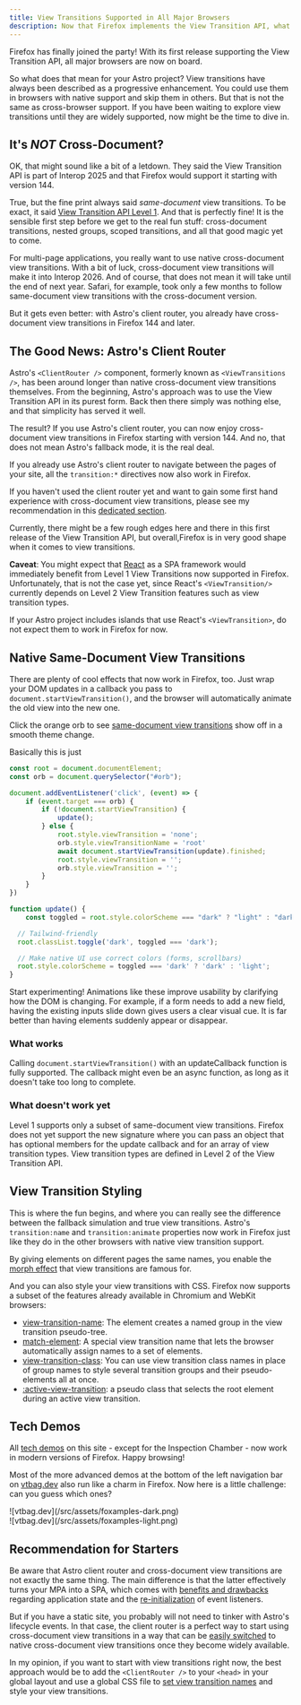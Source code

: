 ```yaml
---
title: View Transitions Supported in All Major Browsers
description: Now that Firefox implements the View Transition API, what does that mean for your Astro project?
---
```




Firefox has finally joined the party! With its first release supporting the View Transition API, all major browsers are now on board.

So what does that mean for your Astro project? View transitions have always been described as a progressive enhancement. You could use them in browsers with native support and skip them in others. But that is not the same as cross-browser support. If you have been waiting to explore view transitions until they are widely supported, now might be the time to dive in.


## It's _NOT_ Cross-Document?

OK, that might sound like a bit of a letdown. They said the View Transition API is part of Interop 2025 and that Firefox would support it starting with version 144.

True, but the fine print always said _same-document_ view transitions. To be exact, it said [View Transition API Level 1](https://vtbag.dev/basics/levels/). And that is perfectly fine! It is the sensible first step before we get to the real fun stuff: cross-document transitions, nested groups, scoped transitions, and all that good magic yet to come.

For multi-page applications, you really want to use native cross-document view transitions. With a bit of luck, cross-document view transitions will make it into Interop 2026. And of course, that does not mean it will take until the end of next year. Safari, for example, took only a few months to follow same-document view transitions with the cross-document version.

But it gets even better: with Astro's client router, you already have cross-document view transitions in Firefox 144 and later.


## The Good News: Astro's Client Router

Astro's `<ClientRouter />` component, formerly known as `<ViewTransitions />`, has been around longer than native cross-document view transitions themselves. From the beginning, Astro's approach was to use the View Transition API in its purest form. Back then there simply was nothing else, and that simplicity has served it well.

The result? If you use Astro's client router, you can now enjoy cross-document view transitions in Firefox starting with version 144. And no, that does not mean Astro's fallback mode, it is the real deal.

If you already use Astro's client router to navigate between the pages of your site, all the `transition:*` directives  now also work in Firefox.

If you haven't used the client router yet and want to gain some first hand experience with cross-document view transitions, please see my recommendation in this [dedicated section](#recommendation-for-starters).

Currently, there might be a few rough edges here and there in this first release of the View Transition API, but overall,Firefox is in very good shape when it comes to view transitions. 

**Caveat**: You might expect that [React](https://vtbag.dev/basics/frameworks/#react) as a SPA framework
would immediately benefit from Level 1 View Transitions now supported in Firefox. Unfortunately, that is not the case yet, since React's `<ViewTransition/>` currently depends on Level 2 View Transition features such as view transition types.

If your Astro project includes islands that use React's `<ViewTransition>`, do not expect them to work in Firefox for now.

## Native Same-Document View Transitions

There are plenty of cool effects that now work in Firefox, too. Just wrap your DOM updates in a callback you pass to `document.startViewTransition()`, and the browser will automatically animate the old view into the new one.

Click the orange orb to see [same-document view transitions](/jotter/same-doc/) show off in a smooth theme change.

<div class="grid-row not-content"><ThemeChanger3 /></div>

<style>{`	
.grid-row {
  display: grid;
  grid-template-columns: max-content;
  justify-content: space-around;
}
`}</style>

Basically this is just
```js
const root = document.documentElement;
const orb = document.querySelector("#orb");

document.addEventListener('click', (event) => {
	if (event.target === orb) {
		if (!document.startViewTransition) {
			update();
		} else {
			root.style.viewTransition = 'none';
			orb.style.viewTransitionName = 'root'
			await document.startViewTransition(update).finished;
			root.style.viewTransition = '';
			orb.style.viewTransition = '';		
		}
	}
})

function update() {
	const toggled = root.style.colorScheme === "dark" ? "light" : "dark";

  // Tailwind-friendly
  root.classList.toggle('dark', toggled === 'dark');

  // Make native UI use correct colors (forms, scrollbars)
  root.style.colorScheme = toggled === 'dark' ? 'dark' : 'light';
}
```
Start experimenting! Animations like these improve usability by clarifying how the DOM is changing. For example, if a form needs to add a new field, having the existing inputs slide down gives users a clear visual cue. It is far better than having elements suddenly appear or disappear.

### What works

Calling `document.startViewTransition()` with an updateCallback function is fully supported. The callback might even be an async function, as long as it doesn't take too long to complete. 

### What doesn't work yet

Level 1 supports only a subset of same-document view transitions. Firefox does not yet support the new signature where you can pass an object that has optional members for the update callback and for an array of view transition types. View transition types are defined in Level 2 of the View Transition API.

## View Transition Styling

This is where the fun begins, and where you can really see the difference between the fallback simulation and true view transitions. Astro's `transition:name` and `transition:animate` properties now work in Firefox just like they do in the other browsers with native view transition support.

By giving elements on different pages the same names, you enable the [morph effect](/hero-prefetch/overview/) that view transitions are famous for.

And you can also style your view transitions with CSS. Firefox now supports a subset of the features already available in Chromium and WebKit browsers:

* [view-transition-name](https://vtbag.dev/basics/pseudos/#view-transition-names): The element creates a named group in the view transition pseudo-tree.
* [match-element](https://vtbag.dev/basics/pseudos/#auto-generated-names-match-element): A special view transition name that lets the browser automatically assign names to a set of elements.
* [view-transition-class](https://vtbag.dev/basics/styling/#with-classes): You can use view transition class names in place of group names to style several transition groups and their pseudo-elements all at once.
* [:active-view-transition](https://vtbag.dev/basics/styling/#active-view-transition-types:~:text=pseudo%2Dclass%20that%20does%20not%20take%20type%20parameters): a pseudo class that selects the root element during an active view transition. 

## Tech Demos 

All [tech demos](/demos/) on this site - except for the Inspection Chamber - now work in modern versions of Firefox. Happy browsing!

Most of the more advanced demos at the bottom of the left navigation bar on [vtbag.dev](https://vtbag.dev) also run like a charm in Firefox. Now here is a little challenge: can you guess which ones?

<div class="not-content image light:sl-hidden">
![vtbag.dev](/src/assets/foxamples-dark.png)
</div>
<div class="not-content image dark:sl-hidden">
![vtbag.dev](/src/assets/foxamples-light.png)
</div>

<style>{`.image{width: fit-content; margin-inline: auto; box-shadow: 2px 2px 8px #8882}`}</style>

## Recommendation for Starters


Be aware that Astro client router and cross-document view transitions are not exactly the same thing. The main difference 
is that the latter effectively turns your MPA into a SPA, which comes with [benefits and drawbacks](https://docs.astro.build/en/guides/view-transitions/#differences-between-browser-native-view-transitions-and-astros-clientrouter-)  regarding application state and the [re-initialization](/jotter/astro/scripts/) of event listeners.  

But if you have a static site, you probably will not need to tinker with Astro's lifecycle events. In that case, the client router is a perfect way to start using cross-document view transitions in a way that can be [easily switched](https://astro.build/blog/future-of-astro-zero-js-view-transitions/) to native cross-document view transitions once they become widely available.

In my opinion, if you want to start with view transitions right now, the best approach would be to add the `<ClientRouter />` to your `<head>` in your global layout and use a global CSS file to [set view transition names]()	 and style your view transitions.   
